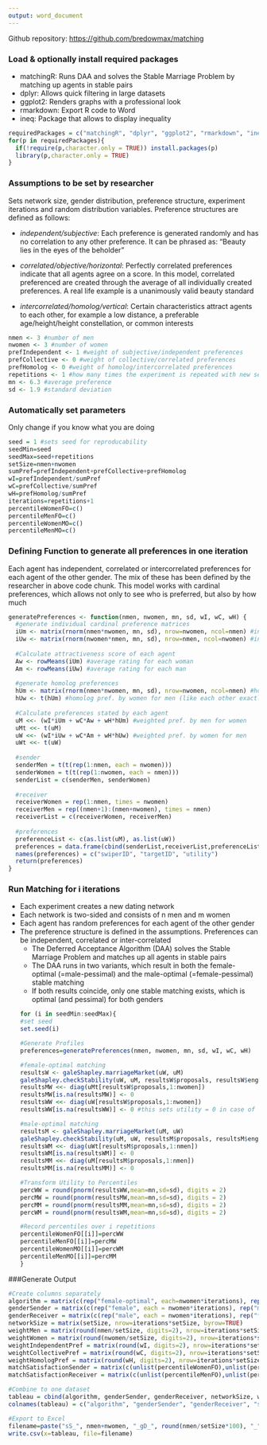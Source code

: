```yaml
---
output: word_document
---
```

Github repository: <https://github.com/bredowmax/matching>

### Load & optionally install required packages
- matchingR: Runs DAA and solves the Stable Marriage Problem by matching up agents in stable pairs
- dplyr:  Allows quick filtering in large datasets
- ggplot2: Renders graphs with a professional look
- rmarkdown: Export R code to Word
- ineq: Package that allows to display inequality
```r
requiredPackages = c("matchingR", "dplyr", "ggplot2", "rmarkdown", "ineq", "reshape2", "ggthemes", "cowplot", "grid", "scales", "Rserve")
for(p in requiredPackages){
  if(!require(p,character.only = TRUE)) install.packages(p)
  library(p,character.only = TRUE)
}
```

### Assumptions to be set by researcher
Sets network size, gender distribution, preference structure, experiment iterations and random distribution variables. Preference structures are defined as follows:

- *independent/subjective*: Each preference is generated randomly and has no correlation to any other preference. It can be phrased as: "Beauty lies in the eyes of the beholder"

- *correlated/objective/horizontal*: Perfectly correlated preferences indicate that all agents agree on a score. In this model, correlated preferenced are created through the average of all individually created preferences. A real life example is a unanimously valid beauty standard

- *intercorrelated/homolog/vertical*: Certain characteristics attract agents to each other, for example a low distance, a preferable age/height/height constellation, or common interests
```r
nmen <- 3 #number of men
nwomen <- 3 #number of women
prefIndependent <- 1 #weight of subjective/independent preferences
prefCollective <- 0 #weight of collective/correlated preferences
prefHomolog <- 0 #weight of homolog/intercorrelated preferences
repetitions <- 1 #how many times the experiment is repeated with new set of random preferences
mn <- 6.3 #average preference
sd <- 1.9 #standard deviation
```

### Automatically set parameters
Only change if you know what you are doing
```r
seed = 1 #sets seed for reproducability
seedMin=seed
seedMax=seed+repetitions
setSize=nmen+nwomen
sumPref=prefIndependent+prefCollective+prefHomolog
wI=prefIndependent/sumPref
wC=prefCollective/sumPref
wH=prefHomolog/sumPref
iterations=repetitions+1
percentileWomenFO=c()
percentileMenFO=c()
percentileWomenMO=c()
percentileMenMO=c()
```

### Defining Function to generate all preferences in one iteration
Each agent has independent, correlated or intercorrelated preferences for each agent of the other gender. The mix of these has been defined by the researcher in above code chunk. This model works with cardinal preferences, which allows not only to see who is preferred, but also by how much
```r
generatePreferences <- function(nmen, nwomen, mn, sd, wI, wC, wH) {
  #generate individual cardinal preference matrices
  iUm <- matrix(rnorm(nmen*nwomen, mn, sd), nrow=nwomen, ncol=nmen) #independent pref. by men for women
  iUw <- matrix(rnorm(nwomen*nmen, mn, sd), nrow=nmen, ncol=nwomen) #independent pref. by women for men
  
  #Calculate attractiveness score of each agent
  Aw <- rowMeans(iUm) #average rating for each woman
  Am <- rowMeans(iUw) #average rating for each man
  
  #generate homolog preferences
  hUm <- matrix(rnorm(nmen*nwomen, mn, sd), nrow=nwomen, ncol=nmen) #homolog pref. by men for women
  hUw <- t(hUm) #homolog pref. by women for men (like each other exactly the same)
  
  #Calculate preferences stated by each agent
  uM <<- (wI*iUm + wC*Aw + wH*hUm) #weighted pref. by men for women
  uMt <<- t(uM)
  uW <<- (wI*iUw + wC*Am + wH*hUw) #weighted pref. by women for men
  uWt <<- t(uW)
  
  #sender
  senderMen = t(t(rep(1:nmen, each = nwomen)))
  senderWomen = t(t(rep(1:nwomen, each = nmen)))
  senderList = c(senderMen, senderWomen)
  
  #receiver
  receiverWomen = rep(1:nmen, times = nwomen)
  receiverMen = rep((nmen+1):(nmen+nwomen), times = nmen)
  receiverList = c(receiverWomen, receiverMen)
  
  #preferences
  preferenceList <- c(as.list(uM), as.list(uW))
  preferences = data.frame(cbind(senderList,receiverList,preferenceList))
  names(preferences) = c("swiperID", "targetID", "utility")
  return(preferences)
}
```

### Run Matching for i iterations
- Each experiment creates a new dating network
- Each network is two-sided and consists of n men and m women
- Each agent has random preferences for each agent of the other gender
- The preference structure is defined in the assumptions. Preferences can be independent, correlated or inter-correlated
  + The Deferred Acceptance Algorithm (DAA) solves the Stable Marriage Problem and matches up all agents in stable pairs
  + The DAA runs in two variants, which result in both the female-optimal (=male-pessimal) and the male-optimal (=female-pessimal) stable matching
  + If both results coincide, only one stable matching exists, which is optimal (and pessimal) for both genders
```r
for (i in seedMin:seedMax){
  #set seed
  set.seed(i)
  
  #Generate Profiles
  preferences=generatePreferences(nmen, nwomen, mn, sd, wI, wC, wH)
  
  #female-optimal matching
  resultsW <- galeShapley.marriageMarket(uW, uM) 
  galeShapley.checkStability(uW, uM, resultsW$proposals, resultsW$engagements)
  resultsMW <<- diag(uMt[resultsW$proposals,1:nwomen])
  resultsMW[is.na(resultsMW)] <- 0
  resultsWW <<- diag(uW[resultsW$proposals,1:nwomen])
  resultsWW[is.na(resultsWW)] <- 0 #this sets utility = 0 in case of no match
  
  #male-optimal matching
  resultsM <- galeShapley.marriageMarket(uM, uW) 
  galeShapley.checkStability(uM, uW, resultsM$proposals, resultsM$engagements)
  resultsWM <<- diag(uWt[resultsM$proposals,1:nmen])
  resultsWM[is.na(resultsWM)] <- 0
  resultsMM <<- diag(uM[resultsM$proposals,1:nmen])
  resultsMM[is.na(resultsMM)] <- 0
  
  #Transform Utility to Percentiles
  percWW = round(pnorm(resultsWW,mean=mn,sd=sd), digits = 2)
  percMW = round(pnorm(resultsMW,mean=mn,sd=sd), digits = 2)
  percMM = round(pnorm(resultsMM,mean=mn,sd=sd), digits = 2)
  percWM = round(pnorm(resultsWM,mean=mn,sd=sd), digits = 2)
  
  #Record percentiles over i repetitions
  percentileWomenFO[[i]]=percWW
  percentileMenFO[[i]]=percMW
  percentileWomenMO[[i]]=percWM
  percentileMenMO[[i]]=percMM
}
```

###Generate Output
```r
#Create columns separately
algorithm = matrix(c(rep("female-optimal", each=nwomen*iterations), rep("male-optimal", each=nmen*iterations)), nrow=(iterations*setSize), byrow=TRUE)
genderSender = matrix(c(rep("female", each = nwomen*iterations), rep("male", each = nmen*(repetitions+1))), nrow=(iterations*setSize), byrow=TRUE)
genderReceiver = matrix(c(rep("male", each = nwomen*iterations), rep("female", each = nmen*(repetitions+1))), nrow=(iterations*setSize), byrow=TRUE)
networkSize = matrix(setSize, nrow=iterations*setSize, byrow=TRUE)
weightMen = matrix(round(nmen/setSize, digits=2), nrow=iterations*setSize, byrow=TRUE)
weightWomen = matrix(round(nwomen/setSize, digits=2), nrow=iterations*setSize, byrow=TRUE)
weightIndependentPref = matrix(round(wI, digits=2), nrow=iterations*setSize, byrow=TRUE)
weightCollectivePref = matrix(round(wC, digits=2), nrow=iterations*setSize, byrow=TRUE)
weightHomologPref = matrix(round(wH, digits=2), nrow=iterations*setSize, byrow=TRUE)
matchSatisfactionSender = matrix(c(unlist(percentileWomenFO),unlist(percentileMenMO)), nrow=iterations*setSize, byrow=TRUE)
matchSatisfactionReceiver = matrix(c(unlist(percentileMenFO),unlist(percentileWomenMO)), nrow=iterations*setSize, byrow=TRUE)

#Combine to one dataset
tableau = cbind(algorithm, genderSender, genderReceiver, networkSize, weightMen, weightWomen, weightIndependentPref, weightCollectivePref, weightHomologPref, matchSatisfactionSender, matchSatisfactionReceiver)
colnames(tableau) = c("algorithm", "genderSender", "genderReceiver", "setSize", "weightMen", "weightWomen", "weightIndependentPref", "weightCollectivePref", "weightHomologPref", "matchSatisfactionSender", "matchSatisfactionReceiver")

#Export to Excel
filename=paste("sS_", nmen+nwomen, "_gD_", round(nmen/setSize*100), "_", round(wI, digits=2), "_", round(wC, digits=2), "_", round(wH, digits=2), ".csv", sep="")
write.csv(x=tableau, file=filename)
```

